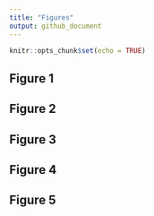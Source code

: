 ```yaml
---
title: "Figures"
output: github_document
---
```


```r
knitr::opts_chunk$set(echo = TRUE)
```


## Figure 1


## Figure 2


## Figure 3


## Figure 4


## Figure 5



